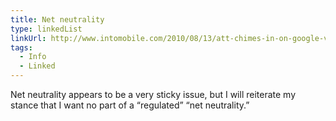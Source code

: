 ```yaml
---
title: Net neutrality
type: linkedList
linkUrl: http://www.intomobile.com/2010/08/13/att-chimes-in-on-google-verizon-net-neutrality-issue-again
tags:
  - Info
  - Linked
---
```


Net neutrality appears to be a very sticky issue, but I will reiterate my stance that I want no part of a “regulated” “net neutrality.”
